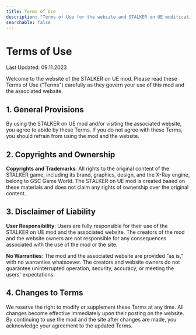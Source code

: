 ```yaml
---
title: Terms of Use
description: "Terms of Use for the website and STALKER on UE modification: compliance with terms, copyright, disclaimer, changes to the terms."
searchable: false
---
```


# Terms of Use

Last Updated: 09.11.2023

Welcome to the website of the STALKER on UE mod. Please read these Terms of Use ("Terms") carefully as they govern your use of this mod and the associated website.

## 1. General Provisions

By using the STALKER on UE mod and/or visiting the associated website, you agree to abide by these Terms. If you do not agree with these Terms, you should refrain from using the mod and the website.

## 2. Copyrights and Ownership

**Copyrights and Trademarks**: All rights to the original content of the STALKER game, including its brand, graphics, design, and the X-Ray engine, belong to GSC Game World. The STALKER on UE mod is created based on these materials and does not claim any rights of ownership over the original content.

## 3. Disclaimer of Liability

**User Responsibility**: Users are fully responsible for their use of the STALKER on UE mod and the associated website. The creators of the mod and the website owners are not responsible for any consequences associated with the use of the mod or the site.

**No Warranties**: The mod and the associated website are provided "as is," with no warranties whatsoever. The creators and website owners do not guarantee uninterrupted operation, security, accuracy, or meeting the users' expectations.

## 4. Changes to Terms

We reserve the right to modify or supplement these Terms at any time. All changes become effective immediately upon their posting on the website. By continuing to use the mod and the site after changes are made, you acknowledge your agreement to the updated Terms.
